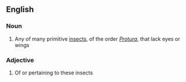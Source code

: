 ==English==

===Noun===
{{en-noun}}

# Any of many primitive [[insect]]s, of the order ''[[Protura]]'', that lack eyes or wings

===Adjective===
{{en-adj}}

# Of or pertaining to these insects